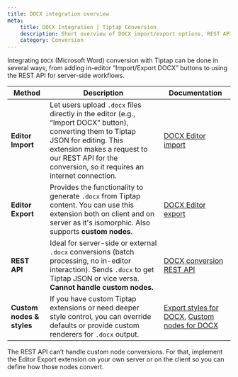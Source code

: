 ```yaml
---
title: DOCX integration overview
meta:
    title: DOCX Integration | Tiptap Conversion
    description: Short overview of DOCX import/export options, REST API usage, and customizations for Tiptap
    category: Conversion
---
```



Integrating `DOCX` (Microsoft Word) conversion with Tiptap can be done in several ways, from adding in-editor “Import/Export DOCX” buttons to using the REST API for server-side workflows.

| Method                    | Description                                                                                                                                                                         | Documentation                                                                                                                                          |
|---------------------------|-------------------------------------------------------------------------------------------------------------------------------------------------------------------------------------|--------------------------------------------------------------------------------------------------------------------------------------------------------|
| **Editor Import**         | Let users upload `.docx` files directly in the editor (e.g., “Import DOCX” button), converting them to Tiptap JSON for editing. This extension makes a request to our REST API for the conversion, so it requires an internet connection.                                                     | [DOCX Editor import](/conversion/import-export/docx/editor-import)                                                                                     |
| **Editor Export**         | Provides the functionality to generate `.docx` from Tiptap content. You can use this extension both on client and on server as it's isomorphic. Also supports **custom nodes**.                                                                         | [DOCX Editor export](/conversion/import-export/docx/editor-export)                                                                                     |
| **REST API**              | Ideal for server-side or external `.docx` conversions (batch processing, no in-editor interaction). Sends `.docx` to get Tiptap JSON or vice versa. **Cannot handle custom nodes.** | [DOCX conversion REST API](/conversion/import-export/docx/rest-api)                                                                                    |
| **Custom nodes & styles** | If you have custom Tiptap extensions or need deeper style control, you can override defaults or provide custom renderers for `.docx` output.                                         | [Export styles for DOCX](/conversion/import-export/docx/export-styles), [Custom nodes for DOCX](/conversion/import-export/docx/custom-node-conversion) |

<Callout title="Information related to custom nodes" variant="hint">
    The REST API can’t handle custom node conversions. For that, implement the Editor Export extension on your own server or on the client so you can define how those nodes convert.
</Callout>
